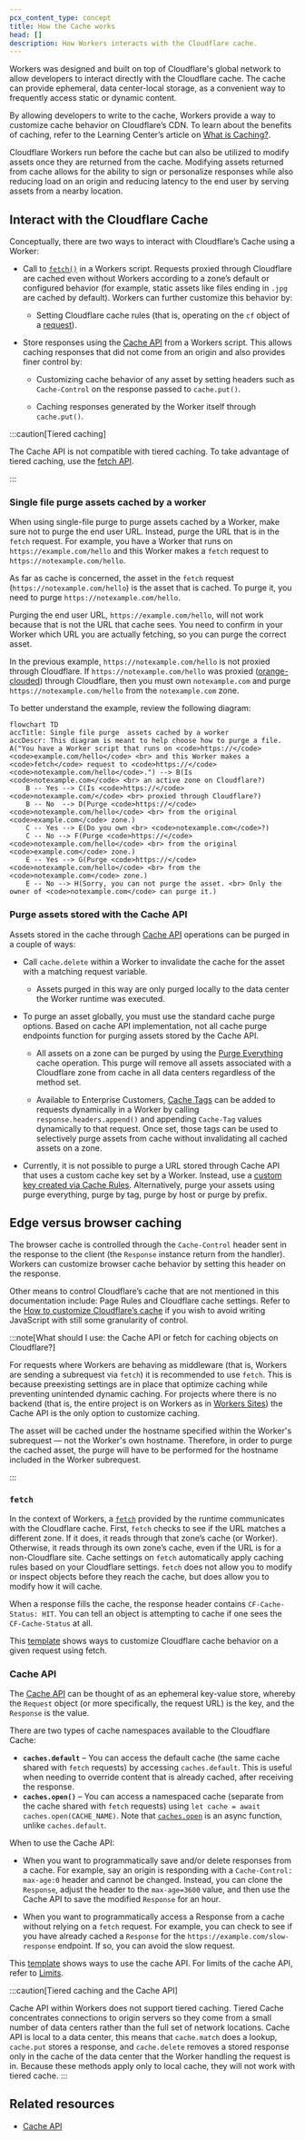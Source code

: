 ```yaml
---
pcx_content_type: concept
title: How the Cache works
head: []
description: How Workers interacts with the Cloudflare cache.
---
```


Workers was designed and built on top of Cloudflare's global network to allow developers to interact directly with the Cloudflare cache. The cache can provide ephemeral, data center-local storage, as a convenient way to frequently access static or dynamic content.

By allowing developers to write to the cache, Workers provide a way to customize cache behavior on Cloudflare’s CDN. To learn about the benefits of caching, refer to the Learning Center’s article on [What is Caching?](https://www.cloudflare.com/learning/cdn/what-is-caching/).

Cloudflare Workers run before the cache but can also be utilized to modify assets once they are returned from the cache. Modifying assets returned from cache allows for the ability to sign or personalize responses while also reducing load on an origin and reducing latency to the end user by serving assets from a nearby location.

## Interact with the Cloudflare Cache

Conceptually, there are two ways to interact with Cloudflare’s Cache using a Worker:

- Call to [`fetch()`](/workers/runtime-apis/fetch/) in a Workers script. Requests proxied through Cloudflare are cached even without Workers according to a zone’s default or configured behavior (for example, static assets like files ending in `.jpg` are cached by default). Workers can further customize this behavior by:

  - Setting Cloudflare cache rules (that is, operating on the `cf` object of a [request](/workers/runtime-apis/request/)).

- Store responses using the [Cache API](/workers/runtime-apis/cache/) from a Workers script. This allows caching responses that did not come from an origin and also provides finer control by:

  - Customizing cache behavior of any asset by setting headers such as `Cache-Control` on the response passed to `cache.put()`.

  - Caching responses generated by the Worker itself through `cache.put()`.

:::caution[Tiered caching]

The Cache API is not compatible with tiered caching. To take advantage of tiered caching, use the [fetch API](/workers/runtime-apis/fetch/).

:::

### Single file purge assets cached by a worker

When using single-file purge to purge assets cached by a Worker, make sure not to purge the end user URL. Instead, purge the URL that is in the `fetch` request. For example, you have a Worker that runs on `https://example.com/hello` and this Worker makes a `fetch` request to `https://notexample.com/hello`.

As far as cache is concerned, the asset in the `fetch` request (`https://notexample.com/hello`) is the asset that is cached. To purge it, you need to purge `https://notexample.com/hello`.

Purging the end user URL, `https://example.com/hello`, will not work because that is not the URL that cache sees. You need to confirm in your Worker which URL you are actually fetching, so you can purge the correct asset.

In the previous example, `https://notexample.com/hello` is not proxied through Cloudflare. If `https://notexample.com/hello` was proxied ([orange-clouded](/dns/proxy-status/)) through Cloudflare, then you must own `notexample.com` and purge `https://notexample.com/hello` from the `notexample.com` zone.

To better understand the example, review the following diagram:

```mermaid
flowchart TD
accTitle: Single file purge  assets cached by a worker
accDescr: This diagram is meant to help choose how to purge a file.
A("You have a Worker script that runs on <code>https://</code><code>example.com/hello</code> <br> and this Worker makes a <code>fetch</code> request to <code>https://</code><code>notexample.com/hello</code>.") --> B(Is <code>notexample.com</code> <br> an active zone on Cloudflare?)
    B -- Yes --> C(Is <code>https://</code><code>notexample.com/</code> <br> proxied through Cloudflare?)
    B -- No  --> D(Purge <code>https://</code><code>notexample.com/hello</code> <br> from the original <code>example.com</code> zone.)
    C -- Yes --> E(Do you own <br> <code>notexample.com</code>?)
    C -- No --> F(Purge <code>https://</code><code>notexample.com/hello</code> <br> from the original <code>example.com</code> zone.)
    E -- Yes --> G(Purge <code>https://</code><code>notexample.com/hello</code> <br> from the <code>notexample.com</code> zone.)
    E -- No --> H(Sorry, you can not purge the asset. <br> Only the owner of <code>notexample.com</code> can purge it.)
```

### Purge assets stored with the Cache API

Assets stored in the cache through [Cache API](/workers/runtime-apis/cache/) operations can be purged in a couple of ways:

- Call `cache.delete` within a Worker to invalidate the cache for the asset with a matching request variable.

  - Assets purged in this way are only purged locally to the data center the Worker runtime was executed.

- To purge an asset globally, you must use the standard cache purge options. Based on cache API implementation, not all cache purge endpoints function for purging assets stored by the Cache API.

  - All assets on a zone can be purged by using the [Purge Everything](/cache/how-to/purge-cache/purge-everything/) cache operation. This purge will remove all assets associated with a Cloudflare zone from cache in all data centers regardless of the method set.

  - Available to Enterprise Customers, [Cache Tags](/cache/how-to/purge-cache/purge-by-tags/#add-cache-tag-http-response-headers) can be added to requests dynamically in a Worker by calling `response.headers.append()` and appending `Cache-Tag` values dynamically to that request. Once set, those tags can be used to selectively purge assets from cache without invalidating all cached assets on a zone.

- Currently, it is not possible to purge a URL stored through Cache API that uses a custom cache key set by a Worker. Instead, use a [custom key created via Cache Rules](/cache/how-to/cache-rules/settings/#cache-key). Alternatively, purge your assets using purge everything, purge by tag, purge by host or purge by prefix.

## Edge versus browser caching

The browser cache is controlled through the `Cache-Control` header sent in the response to the client (the `Response` instance return from the handler). Workers can customize browser cache behavior by setting this header on the response.

Other means to control Cloudflare’s cache that are not mentioned in this documentation include: Page Rules and Cloudflare cache settings. Refer to the [How to customize Cloudflare’s cache](/cache/concepts/customize-cache/) if you wish to avoid writing JavaScript with still some granularity of control.

:::note[What should I use: the Cache API or fetch for caching objects on Cloudflare?]

For requests where Workers are behaving as middleware (that is, Workers are sending a subrequest via `fetch`) it is recommended to use `fetch`. This is because preexisting settings are in place that optimize caching while preventing unintended dynamic caching. For projects where there is no backend (that is, the entire project is on Workers as in [Workers Sites](/workers/configuration/sites/start-from-scratch)) the Cache API is the only option to customize caching.

The asset will be cached under the hostname specified within the Worker's subrequest — not the Worker's own hostname. Therefore, in order to purge the cached asset, the purge will have to be performed for the hostname included in the Worker subrequest.

:::

### `fetch`

In the context of Workers, a [`fetch`](/workers/runtime-apis/fetch/) provided by the runtime communicates with the Cloudflare cache. First, `fetch` checks to see if the URL matches a different zone. If it does, it reads through that zone’s cache (or Worker). Otherwise, it reads through its own zone’s cache, even if the URL is for a non-Cloudflare site. Cache settings on `fetch` automatically apply caching rules based on your Cloudflare settings. `fetch` does not allow you to modify or inspect objects before they reach the cache, but does allow you to modify how it will cache.

When a response fills the cache, the response header contains `CF-Cache-Status: HIT`. You can tell an object is attempting to cache if one sees the `CF-Cache-Status` at all.

This [template](/workers/examples/cache-using-fetch/) shows ways to customize Cloudflare cache behavior on a given request using fetch.

### Cache API

The [Cache API](/workers/runtime-apis/cache/) can be thought of as an ephemeral key-value store, whereby the `Request` object (or more specifically, the request URL) is the key, and the `Response` is the value.

There are two types of cache namespaces available to the Cloudflare Cache:

- **`caches.default`** – You can access the default cache (the same cache shared with `fetch` requests) by accessing `caches.default`. This is useful when needing to override content that is already cached, after receiving the response.
- **`caches.open()`** – You can access a namespaced cache (separate from the cache shared with `fetch` requests) using `let cache = await caches.open(CACHE_NAME)`. Note that [`caches.open`](https://developer.mozilla.org/en-US/docs/Web/API/CacheStorage/open) is an async function, unlike `caches.default`.

When to use the Cache API:

- When you want to programmatically save and/or delete responses from a cache. For example, say an origin is responding with a `Cache-Control: max-age:0` header and cannot be changed. Instead, you can clone the `Response`, adjust the header to the `max-age=3600` value, and then use the Cache API to save the modified `Response` for an hour.

- When you want to programmatically access a Response from a cache without relying on a `fetch` request. For example, you can check to see if you have already cached a `Response` for the `https://example.com/slow-response` endpoint. If so, you can avoid the slow request.

This [template](/workers/examples/cache-api/) shows ways to use the cache API. For limits of the cache API, refer to [Limits](/workers/platform/limits/#cache-api-limits).

:::caution[Tiered caching and the Cache API]

Cache API within Workers does not support tiered caching. Tiered Cache concentrates connections to origin servers so they come from a small number of data centers rather than the full set of network locations. Cache API is local to a data center, this means that `cache.match` does a lookup, `cache.put` stores a response, and `cache.delete` removes a stored response only in the cache of the data center that the Worker handling the request is in. Because these methods apply only to local cache, they will not work with tiered cache.
:::

## Related resources

- [Cache API](/workers/runtime-apis/cache/)
